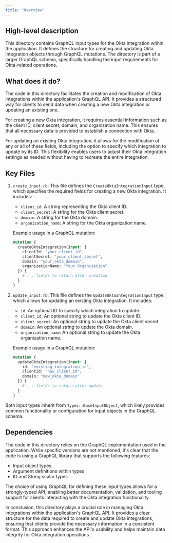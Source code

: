 ```yaml
---
title: "Overview"
---
```


## High-level description
This directory contains GraphQL input types for the Okta integration within the application. It defines the structure for creating and updating Okta integration objects through GraphQL mutations. The directory is part of a larger GraphQL schema, specifically handling the input requirements for Okta-related operations.

## What does it do?
The code in this directory facilitates the creation and modification of Okta integrations within the application's GraphQL API. It provides a structured way for clients to send data when creating a new Okta integration or updating an existing one. 

For creating a new Okta integration, it requires essential information such as the client ID, client secret, domain, and organization name. This ensures that all necessary data is provided to establish a connection with Okta.

For updating an existing Okta integration, it allows for the modification of any or all of these fields, including the option to specify which integration to update by its ID. This flexibility enables users to adjust their Okta integration settings as needed without having to recreate the entire integration.

## Key Files

1. `create_input.rb`:
   This file defines the `CreateOktaIntegrationInput` type, which specifies the required fields for creating a new Okta integration. It includes:
   - `client_id`: A string representing the Okta client ID.
   - `client_secret`: A string for the Okta client secret.
   - `domain`: A string for the Okta domain.
   - `organization_name`: A string for the Okta organization name.

   Example usage in a GraphQL mutation:
   ```graphql
   mutation {
     createOktaIntegration(input: {
       clientId: "your_client_id",
       clientSecret: "your_client_secret",
       domain: "your_okta_domain",
       organizationName: "Your Organization"
     }) {
       # ... fields to return after creation
     }
   }
   ```

2. `update_input.rb`:
   This file defines the `UpdateOktaIntegrationInput` type, which allows for updating an existing Okta integration. It includes:
   - `id`: An optional ID to specify which integration to update.
   - `client_id`: An optional string to update the Okta client ID.
   - `client_secret`: An optional string to update the Okta client secret.
   - `domain`: An optional string to update the Okta domain.
   - `organization_name`: An optional string to update the Okta organization name.

   Example usage in a GraphQL mutation:
   ```graphql
   mutation {
     updateOktaIntegration(input: {
       id: "existing_integration_id",
       clientId: "new_client_id",
       domain: "new_okta_domain"
     }) {
       # ... fields to return after update
     }
   }
   ```

Both input types inherit from `Types::BaseInputObject`, which likely provides common functionality or configuration for input objects in the GraphQL schema.

## Dependencies
The code in this directory relies on the GraphQL implementation used in the application. While specific versions are not mentioned, it's clear that the code is using a GraphQL library that supports the following features:
- Input object types
- Argument definitions within types
- ID and String scalar types

The choice of using GraphQL for defining these input types allows for a strongly-typed API, enabling better documentation, validation, and tooling support for clients interacting with the Okta integration functionality.

In conclusion, this directory plays a crucial role in managing Okta integrations within the application's GraphQL API. It provides a clear structure for the data required to create and update Okta integrations, ensuring that clients provide the necessary information in a consistent format. This approach enhances the API's usability and helps maintain data integrity for Okta integration operations.